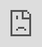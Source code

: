 ```yaml
---
title: "Journeys"
description: "Bringing automated multi-messages to Vero 2.0"
headline: "Bringing automated multi-messages to Vero 2.0"
team:
  - name: "Rory"
    position: "Head of Product"
  - name: "KC"
    position: "Product Designer"
  - name: "Andrew"
    position: "Front-end Engineer"
  - name: "Yihao"
    position: "Front-end Engineer"
  - name: "Ellis"
    position: "Back-end Engineer"
role: "UI"
timeframe: "6 weeks"
slug: "journeys"
order: 4
cover: "@images/journeys@2x.png"
---
```



## Overview

Redesign and build of Vero's multi-message journey builder to support event-triggered campaigns, real-time reporting, and improved editing experience over 6 weeks. I led the UI design in a team of 5 (Head of Product, Product Designer, and 3 Engineers) where the UX has already been done by the Head of Product.

## The Problem

Users want to send automated multi-message campaigns triggered by events in
Vero 2.0. They want to be able to easily visualise the logic of the multi-message
campaign and be able to analyse and report on how their customers travel
through the steps of the campaign and easily update the campaign with changes.

## Goals

- Multi-message event triggered campaigns in Vero 2.0.
- Improved editing experience with no saving issues
- Visual reporting on the canvas showing how many customers reached each
  node.
- Able to migrate some customer campaigns to Vero 2.0 (if not using ab/testing
  or languages).

## Process

### Exploring Designs

<div class="relative left-0 h-224 w-full">
  <iframe
    class="aspect-video"
    src="https://www.sketch.com/embed/s/b0b317c0-6957-4fa7-be6d-85606e5c3f3a"
    style="top: 0; left: 0; width: 100%; height: 100%; position: absolute; border: 0;"
    allowfullscreen
  ></iframe>
</div>

## Release and iterate

I was involved throughout the 6 week cycle and led the UI design for the core Journey experience, including the React canvas, node interactions, and reporting layout.

While I was made redundant shortly before the public launch of Journeys, I worked closely with engineering and product to ensure the designs were implementation-ready. This included:

- Finalised Sketch flows and handoff docs.
- Component specs for node types and edge states.
- Error and loading states for reporting metrics.
- Guidance on post launch features (eg node-level reporting, versioning etc).

The team planned to roll out Journeys with campaign-level reporting (entries, exits, completions, and “here now” states), with phased support for draft saving and version control. While I wasn't there for the final release, I was proud to have helped shape and build the foundation for what shipped.
